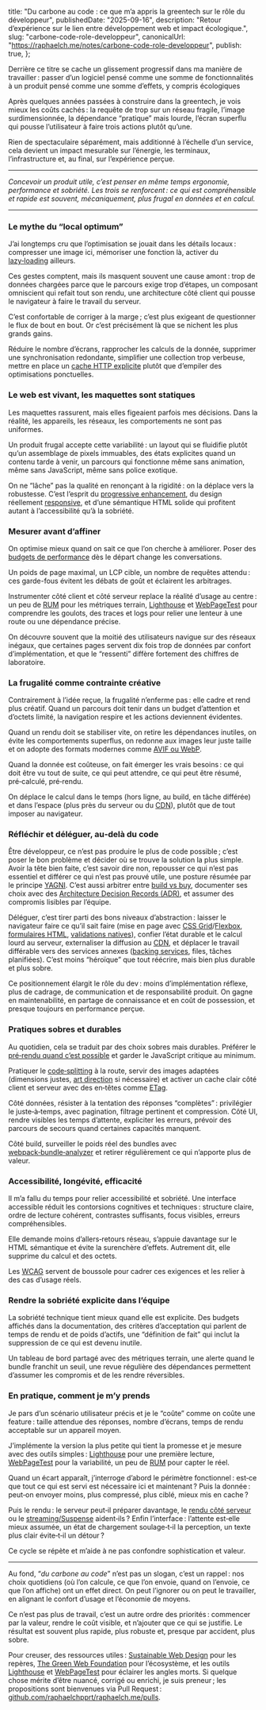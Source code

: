   title:
    "Du carbone au code : ce que m’a appris la greentech sur le rôle du développeur",
  publishedDate: "2025-09-16",
  description:
    "Retour d’expérience sur le lien entre développement web et impact écologique.",
  slug: "carbone-code-role-developpeur",
  canonicalUrl: "https://raphaelch.me/notes/carbone-code-role-developpeur",
  publish: true,
};

Derrière ce titre se cache un glissement progressif dans ma manière de travailler : passer d’un logiciel pensé comme une somme de fonctionnalités à un produit pensé comme une somme d’effets, y compris écologiques

Après quelques années passées à construire dans la greentech, je vois mieux les coûts cachés : la requête de trop sur un réseau fragile, l’image surdimensionnée, la dépendance “pratique” mais lourde, l’écran superflu qui pousse l’utilisateur à faire trois actions plutôt qu’une.

Rien de spectaculaire séparément, mais additionné à l’échelle d’un service, cela devient un impact mesurable sur l’énergie, les terminaux, l’infrastructure et, au final, sur l’expérience perçue.

---

<em>
  Concevoir un produit utile, c’est penser en même temps ergonomie, performance
  et sobriété. Les trois se renforcent : ce qui est compréhensible et rapide est
  souvent, mécaniquement, plus frugal en données et en calcul.
</em>

---

### Le mythe du “local optimum”

J’ai longtemps cru que l’optimisation se jouait dans les détails locaux : compresser une image ici, mémoriser une fonction là, activer du <a href="https://developer.mozilla.org/fr/docs/Web/Performance/Lazy_loading" target="_blank" rel="noreferrer">lazy‑loading</a> ailleurs.

Ces gestes comptent, mais ils masquent souvent une cause amont : trop de données chargées parce que le parcours exige trop d’étapes, un composant omniscient qui refait tout son rendu, une architecture côté client qui pousse le navigateur à faire le travail du serveur.

C’est confortable de corriger à la marge ; c’est plus exigeant de questionner le flux de bout en bout. Or c’est précisément là que se nichent les plus grands gains.

Réduire le nombre d’écrans, rapprocher les calculs de la donnée, supprimer une synchronisation redondante, simplifier une collection trop verbeuse, mettre en place un <a href="https://developer.mozilla.org/fr/docs/Web/HTTP/Caching" target="_blank" rel="noreferrer">cache HTTP explicite</a> plutôt que d’empiler des optimisations ponctuelles.

### Le web est vivant, les maquettes sont statiques

Les maquettes rassurent, mais elles figeaient parfois mes décisions. Dans la réalité, les appareils, les réseaux, les comportements ne sont pas uniformes.

Un produit frugal accepte cette variabilité : un layout qui se fluidifie plutôt qu’un assemblage de pixels immuables, des états explicites quand un contenu tarde à venir, un parcours qui fonctionne même sans animation, même sans JavaScript, même sans police exotique.

On ne “lâche” pas la qualité en renonçant à la rigidité : on la déplace vers la robustesse. C’est l’esprit du <a href="https://developer.mozilla.org/fr/docs/Glossary/Progressive_Enhancement" target="_blank" rel="noreferrer">progressive enhancement</a>, du design réellement <a href="https://developer.mozilla.org/fr/docs/Learn/CSS/CSS_layout/Responsive_Design" target="_blank" rel="noreferrer">responsive</a>, et d’une sémantique HTML solide qui profitent autant à l’accessibilité qu’à la sobriété.

### Mesurer avant d’affiner

On optimise mieux quand on sait ce que l’on cherche à améliorer. Poser des <a href="https://addyosmani.com/blog/performance-budgets/" target="_blank" rel="noreferrer">budgets de performance</a> dès le départ change les conversations.

Un poids de page maximal, un LCP cible, un nombre de requêtes attendu : ces garde-fous évitent les débats de goût et éclairent les arbitrages.

Instrumenter côté client et côté serveur replace la réalité d’usage au centre : un peu de <a href="https://web.dev/vitals-rum/" target="_blank" rel="noreferrer">RUM</a> pour les métriques terrain, <a href="https://developer.chrome.com/docs/lighthouse/overview/" target="_blank" rel="noreferrer">Lighthouse</a> et <a href="https://www.webpagetest.org/" target="_blank" rel="noreferrer">WebPageTest</a> pour comprendre les goulots, des traces et logs pour relier une lenteur à une route ou une dépendance précise.

On découvre souvent que la moitié des utilisateurs navigue sur des réseaux inégaux, que certaines pages servent dix fois trop de données par confort d’implémentation, et que le “ressenti” diffère fortement des chiffres de laboratoire.

### La frugalité comme contrainte créative

Contrairement à l’idée reçue, la frugalité n’enferme pas : elle cadre et rend plus créatif. Quand un parcours doit tenir dans un budget d’attention et d’octets limité, la navigation respire et les actions deviennent évidentes.

Quand un rendu doit se stabiliser vite, on retire les dépendances inutiles, on évite les comportements superflus, on redonne aux images leur juste taille et on adopte des formats modernes comme <a href="https://web.dev/uses-modern-image-formats/" target="_blank" rel="noreferrer">AVIF ou WebP</a>.

Quand la donnée est coûteuse, on fait émerger les vrais besoins : ce qui doit être vu tout de suite, ce qui peut attendre, ce qui peut être résumé, pré‑calculé, pré‑rendu.

On déplace le calcul dans le temps (hors ligne, au build, en tâche différée) et dans l’espace (plus près du serveur ou du <a href="https://developer.mozilla.org/en-US/docs/Glossary/CDN" target="_blank" rel="noreferrer">CDN</a>), plutôt que de tout imposer au navigateur.

### Réfléchir et déléguer, au‑delà du code

Être développeur, ce n’est pas produire le plus de code possible ; c’est poser le bon problème et décider où se trouve la solution la plus simple. Avoir la tête bien faite, c’est savoir dire non, repousser ce qui n’est pas essentiel et différer ce qui n’est pas prouvé utile, une posture résumée par le principe <a href="https://martinfowler.com/bliki/Yagni.html" target="_blank" rel="noreferrer">YAGNI</a>. C’est aussi arbitrer entre <a href="https://martinfowler.com/articles/BuyVsBuild.html" target="_blank" rel="noreferrer">build vs buy</a>, documenter ses choix avec des <a href="https://cognitect.com/blog/2011/11/15/documenting-architecture-decisions" target="_blank" rel="noreferrer">Architecture Decision Records (ADR)</a>, et assumer des compromis lisibles par l’équipe.

Déléguer, c’est tirer parti des bons niveaux d’abstraction : laisser le navigateur faire ce qu’il sait faire (mise en page avec <a href="https://developer.mozilla.org/fr/docs/Web/CSS/CSS_grid_layout" target="_blank" rel="noreferrer">CSS Grid</a>/<a href="https://developer.mozilla.org/fr/docs/Web/CSS/CSS_flexible_box_layout" target="_blank" rel="noreferrer">Flexbox</a>, <a href="https://developer.mozilla.org/fr/docs/Web/HTML/Element/form" target="_blank" rel="noreferrer">formulaires HTML</a>, <a href="https://developer.mozilla.org/fr/docs/Web/HTML/Attributes/required" target="_blank" rel="noreferrer">validations natives</a>), confier l’état durable et le calcul lourd au serveur, externaliser la diffusion au <a href="https://developer.mozilla.org/en-US/docs/Glossary/CDN" target="_blank" rel="noreferrer">CDN</a>, et déplacer le travail différable vers des services annexes (<a href="https://12factor.net/backing-services" target="_blank" rel="noreferrer">backing services</a>, files, tâches planifiées). C’est moins “héroïque” que tout réécrire, mais bien plus durable et plus sobre.

Ce positionnement élargit le rôle du dev : moins d’implémentation réflexe, plus de cadrage, de communication et de responsabilité produit. On gagne en maintenabilité, en partage de connaissance et en coût de possession, et presque toujours en performance perçue.

### Pratiques sobres et durables

Au quotidien, cela se traduit par des choix sobres mais durables. Préférer le <a href="https://nextjs.org/docs/app/building-your-application/rendering/static-and-dynamic-rendering" target="_blank" rel="noreferrer">pré‑rendu quand c’est possible</a> et garder le JavaScript critique au minimum.

Pratiquer le <a href="https://webpack.js.org/guides/code-splitting/" target="_blank" rel="noreferrer">code‑splitting</a> à la route, servir des images adaptées (dimensions justes, <a href="https://developer.mozilla.org/en-US/docs/Web/HTML/Element/picture" target="_blank" rel="noreferrer">art direction</a> si nécessaire) et activer un cache clair côté client et serveur avec des en‑têtes comme <a href="https://developer.mozilla.org/en-US/docs/Web/HTTP/Headers/ETag" target="_blank" rel="noreferrer">ETag</a>.

Côté données, résister à la tentation des réponses “complètes” : privilégier le juste‑à‑temps, avec pagination, filtrage pertinent et compression. Côté UI, rendre visibles les temps d’attente, expliciter les erreurs, prévoir des parcours de secours quand certaines capacités manquent.

Côté build, surveiller le poids réel des bundles avec <a href="https://github.com/webpack-contrib/webpack-bundle-analyzer" target="_blank" rel="noreferrer">webpack‑bundle‑analyzer</a> et retirer régulièrement ce qui n’apporte plus de valeur.

### Accessibilité, longévité, efficacité

Il m’a fallu du temps pour relier accessibilité et sobriété. Une interface accessible réduit les contorsions cognitives et techniques : structure claire, ordre de lecture cohérent, contrastes suffisants, focus visibles, erreurs compréhensibles.

Elle demande moins d’allers‑retours réseau, s’appuie davantage sur le HTML sémantique et évite la surenchère d’effets. Autrement dit, elle supprime du calcul et des octets.

Les <a href="https://www.w3.org/WAI/standards-guidelines/wcag/" target="_blank" rel="noreferrer">WCAG</a> servent de boussole pour cadrer ces exigences et les relier à des cas d’usage réels.

### Rendre la sobriété explicite dans l’équipe

La sobriété technique tient mieux quand elle est explicite. Des budgets affichés dans la documentation, des critères d’acceptation qui parlent de temps de rendu et de poids d’actifs, une “définition de fait” qui inclut la suppression de ce qui est devenu inutile.

Un tableau de bord partagé avec des métriques terrain, une alerte quand le bundle franchit un seuil, une revue régulière des dépendances permettent d’assumer les compromis et de les rendre réversibles.

### En pratique, comment je m’y prends

Je pars d’un scénario utilisateur précis et je le “coûte” comme on coûte une feature : taille attendue des réponses, nombre d’écrans, temps de rendu acceptable sur un appareil moyen.

J’implémente la version la plus petite qui tient la promesse et je mesure avec des outils simples : <a href="https://developer.chrome.com/docs/lighthouse/overview/" target="_blank" rel="noreferrer">Lighthouse</a> pour une première lecture, <a href="https://www.webpagetest.org/" target="_blank" rel="noreferrer">WebPageTest</a> pour la variabilité, un peu de <a href="https://web.dev/vitals-rum/" target="_blank" rel="noreferrer">RUM</a> pour capter le réel.

Quand un écart apparaît, j’interroge d’abord le périmètre fonctionnel : est‑ce que tout ce qui est servi est nécessaire ici et maintenant ? Puis la donnée : peut‑on envoyer moins, plus compressé, plus ciblé, mieux mis en cache ?

Puis le rendu : le serveur peut‑il préparer davantage, le <a href="https://react.dev/reference/rsc" target="_blank" rel="noreferrer">rendu côté serveur</a> ou le <a href="https://react.dev/reference/react/Suspense" target="_blank" rel="noreferrer">streaming/Suspense</a> aident‑ils ? Enfin l’interface : l’attente est‑elle mieux assumée, un état de chargement soulage‑t‑il la perception, un texte plus clair évite‑t‑il un détour ?

Ce cycle se répète et m’aide à ne pas confondre sophistication et valeur.

---

Au fond, “<em>du carbone au code</em>” n’est pas un slogan, c’est un rappel : nos choix quotidiens (où l’on calcule, ce que l’on envoie, quand on l’envoie, ce que l’on affiche) ont un effet direct. On peut l’ignorer ou on peut le travailler, en alignant le confort d’usage et l’économie de moyens.

Ce n’est pas plus de travail, c’est un autre ordre des priorités : commencer par la valeur, rendre le coût visible, et n’ajouter que ce qui se justifie. Le résultat est souvent plus rapide, plus robuste et, presque par accident, plus sobre.

Pour creuser, des ressources utiles : <a href="https://sustainablewebdesign.org/" target="_blank" rel="noreferrer">Sustainable Web Design</a> pour les repères, <a href="https://www.thegreenwebfoundation.org/" target="_blank" rel="noreferrer">The Green Web Foundation</a> pour l’écosystème, et les outils <a href="https://developer.chrome.com/docs/lighthouse/overview/" target="_blank" rel="noreferrer">Lighthouse</a> et <a href="https://www.webpagetest.org/" target="_blank" rel="noreferrer">WebPageTest</a> pour éclairer les angles morts. Si quelque chose mérite d’être nuancé, corrigé ou enrichi, je suis preneur ; les propositions sont bienvenues via Pull Request : <a href="https://github.com/raphaelchpprt/raphaelch.me/pulls" target="_blank" rel="noreferrer">github.com/raphaelchpprt/raphaelch.me/pulls</a>.
